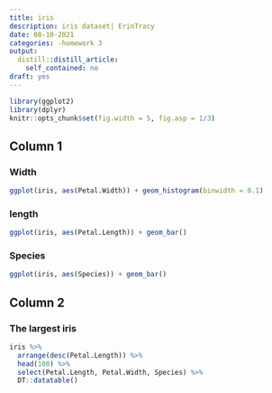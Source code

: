 ```yaml
---
title: iris
description: iris dataset| ErinTracy
date: 08-10-2021
categories: -homework 3
output:
  distill::distill_article:
    self_contained: no
draft: yes
---
```

```r
library(ggplot2)
library(dplyr)
knitr::opts_chunk$set(fig.width = 5, fig.asp = 1/3)
```

## Column 1

### Width

```r
ggplot(iris, aes(Petal.Width)) + geom_histogram(binwidth = 0.1)
```

### length

```r
ggplot(iris, aes(Petal.Length)) + geom_bar()
```

### Species

```r
ggplot(iris, aes(Species)) + geom_bar()
```

## Column 2

### The largest iris

```r
iris %>% 
  arrange(desc(Petal.Length)) %>% 
  head(100) %>% 
  select(Petal.Length, Petal.Width, Species) %>% 
  DT::datatable()
```
